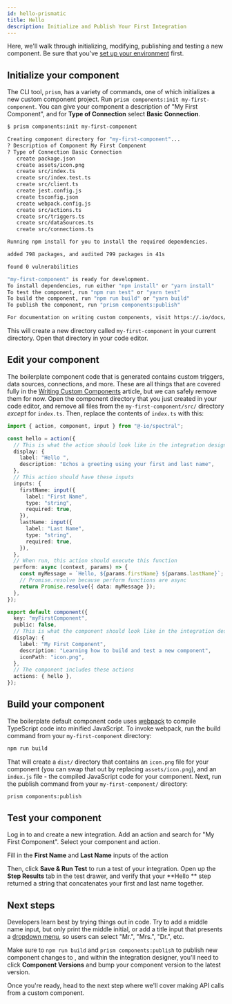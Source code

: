 ```yaml
---
id: hello-prismatic
title: Hello
description: Initialize and Publish Your First Integration
---
```



Here, we'll walk through initializing, modifying, publishing and testing a new component.
Be sure that you've [set up your environment](getting-started/first-custom-component/set-up-environment.mdx) first.

## Initialize your component

The CLI tool, `prism`, has a variety of commands, one of which initializes a new custom component project.
Run `prism components:init my-first-component`. You can give your component a description of "My First Component", and for **Type of Connection** select **Basic Connection**.

```bash title="Initialize a new component"
$ prism components:init my-first-component

Creating component directory for "my-first-component"...
? Description of Component My First Component
? Type of Connection Basic Connection
   create package.json
   create assets/icon.png
   create src/index.ts
   create src/index.test.ts
   create src/client.ts
   create jest.config.js
   create tsconfig.json
   create webpack.config.js
   create src/actions.ts
   create src/triggers.ts
   create src/dataSources.ts
   create src/connections.ts

Running npm install for you to install the required dependencies.

added 798 packages, and audited 799 packages in 41s

found 0 vulnerabilities

"my-first-component" is ready for development.
To install dependencies, run either "npm install" or "yarn install"
To test the component, run "npm run test" or "yarn test"
To build the component, run "npm run build" or "yarn build"
To publish the component, run "prism components:publish"

For documentation on writing custom components, visit https://.io/docs/custom-components/writing-custom-components/
```

This will create a new directory called `my-first-component` in your current directory.
Open that directory in your code editor.

## Edit your component

The boilerplate component code that is generated contains custom triggers, data sources, connections, and more.
These are all things that are covered fully in the [Writing Custom Components](custom-components/writing-custom-components.mdx) article, but we can safely remove them for now.
Open the component directory that you just created in your code editor, and remove all files from the `my-first-component/src/` directory _except_ for `index.ts`.
Then, replace the contents of `index.ts` with this:

```typescript title="index.ts"
import { action, component, input } from "@-io/spectral";

const hello = action({
  // This is what the action should look like in the integration designer
  display: {
    label: "Hello ",
    description: "Echos a greeting using your first and last name",
  },
  // This action should have these inputs
  inputs: {
    firstName: input({
      label: "First Name",
      type: "string",
      required: true,
    }),
    lastName: input({
      label: "Last Name",
      type: "string",
      required: true,
    }),
  },
  // When run, this action should execute this function
  perform: async (context, params) => {
    const myMessage = `Hello, ${params.firstName} ${params.lastName}`;
    // Promise.resolve because perform functions are async
    return Promise.resolve({ data: myMessage });
  },
});

export default component({
  key: "myFirstComponent",
  public: false,
  // This is what the component should look like in the integration designer
  display: {
    label: "My First Component",
    description: "Learning how to build and test a new component",
    iconPath: "icon.png",
  },
  // The component includes these actions
  actions: { hello },
});
```

<Screenshot
  filename="getting-started/first-custom-component/vscode-index-ts.png"
  maxWidth="700px"
  alt="Screenshot of VS Code editor and a  custom component"
  caption="Initialize your custom component"
/>

## Build your component

The boilerplate default component code uses [webpack](https://webpack.js.org/) to compile TypeScript code into minified JavaScript.
To invoke webpack, run the build command from your `my-first-component` directory:

```bash
npm run build
```

That will create a `dist/` directory that contains an `icon.png` file for your component (you can swap that out by replacing `assets/icon.png`), and an `index.js` file - the compiled JavaScript code for your component.
Next, run the publish command from your `my-first-component/` directory:

```bash
prism components:publish
```

<Screenshot
  filename="getting-started/first-custom-component/vscode-build-publish.png"
  maxWidth="700px"
  alt="Screenshot of VS Code editor building and publishing a custom  component"
  caption="Publish your component to your  organization"
/>

## Test your component

Log in to and create a new integration.
Add an action and search for "My First Component".
Select your component and action.

<Screenshot
  filename="getting-started/first-custom-component/add-hello-step.png"
  maxWidth="740px"
  alt="Screenshot of adding the Hello  step to an integration"
/>

Fill in the **First Name** and **Last Name** inputs of the action

<Screenshot
  filename="getting-started/first-custom-component/configure-hello-step.png"
  maxWidth="740px"
  alt="Screenshot of configuring the Hello  step to an integration"
/>

Then, click **Save & Run Test** to run a test of your integration.
Open up the **Step Results** tab in the test drawer, and verify that your **Hello ** step returned a string that concatenates your first and last name together.

<Screenshot
  filename="getting-started/first-custom-component/hello-test-results.png"
  maxWidth="740px"
  alt="Screenshot of the Hello  step results"
/>

## Next steps

Developers learn best by trying things out in code.
Try to add a middle name input, but only print the middle initial, or add a title input that presents a [dropdown menu](custom-components/writing-custom-components.mdx#dropdown-menu-inputs), so users can select "Mr.", "Mrs.", "Dr.", etc.

Make sure to `npm run build` and `prism components:publish` to publish new component changes to , and within the integration designer, you'll need to click **Component Versions** and bump your component version to the latest version.

Once you're ready, head to the next step where we'll cover making API calls from a custom component.
